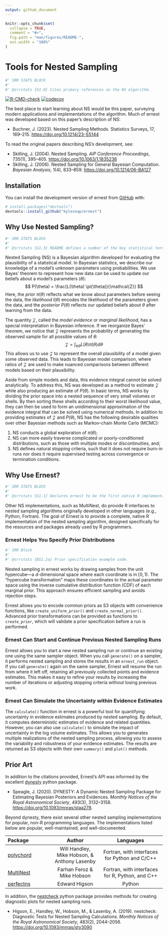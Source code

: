 ```yaml
---
output: github_document
---
```


<!-- README.md is generated from README.Rmd. Please edit that file -->

```r
knitr::opts_chunk$set(
  collapse = TRUE,
  comment = "#>",
  fig.path = "man/figures/README-",
  out.width = "100%"
)
```

# Tools for Nested Sampling
```r
#' SRR STATS BLOCK
#' 
#' @srrstats {G1.0} Cites primary references on the NS algorithm.
```

<!-- badges: start -->
[![R-CMD-check](https://github.com/kylesnap/ernest/actions/workflows/R-CMD-check.yaml/badge.svg)](https://github.com/kylesnap/ernest/actions/workflows/R-CMD-check.yaml)
[![codecov](https://codecov.io/gh/kylesnap/ernest/branch/ropensci_submission/graph/badge.svg?token=6HL8L046Y7)](https://codecov.io/gh/kylesnap/ernest)
<!-- badges: end -->

The best place to start learning about NS would be this paper, surveying modern applications and implementations of the algorithm. Much of ernest was developed based on this paper's description of NS:

- Buchner, J. (2023). Nested Sampling Methods. Statistics Surveys, 17, 169–215. <https://doi.org/10.1214/23-SS144>

To read the original papers describing NS's development, see:

- Skilling, J. (2004). Nested Sampling. _AIP Conference Proceedings_, 735(1), 395–405. <https://doi.org/10.1063/1.1835238>
- Skilling, J. (2006). Nested Sampling for General Bayesian Computation. _Bayesian Analysis_, 1(4), 833–859. <https://doi.org/10.1214/06-BA127>

## Installation

You can install the development version of ernest from [GitHub](https://github.com/) with:

``` r
# install.packages("devtools")
devtools::install_github("kylesnap/ernest")
```

## Why Use Nested Sampling?
```r
#' SRR STATS BLOCK
#' 
#' @srrstats {G1.3} README defines a number of the key statistical terms for NS.
```
Nested Sampling (NS) is a Bayesian algorithm developed for evaluating the plausibility of a statistical model. In Bayesian statistics, we describe our knowledge of a model's unknown parameters using probabilities. We use Bayes' theorem to represent how new data can be used to update our beliefs about a model's parameters ($\theta$):
$$
P(\theta) = \frac{L(\theta) \pi(\theta)}{\mathcal{Z}} 
$$
Here, the *prior* $\pi(\theta)$ reflects what we know about parameters before seeing the data, the *likelihood* $l(\theta)$ encodes the likelihood of the parameters given the data, and the *posterior* $P(\theta)$ reflects our updated beliefs about $\theta$ after learning from the data.

The quantity $\mathcal{Z}$, called the *model evidence* or *marginal likelihood*, has a special interpretation in Bayesian inference. If we reorganize Bayes' theorem, we notice that $\mathcal{Z}$ represents the probability of generating the observed sample for all possible values of $\theta$:
$$
\mathcal{Z} = \int_{\forall \theta} L(\theta) \pi(\theta) d\theta
$$
This allows us to use $\mathcal{Z}$ to represent the overall plausibility of a model given some observed data. This leads to Bayesian model comparison, where ratios of $\mathcal{Z}$ are used to make nuanced comparisons between different models based on their plausibility. 

Aside from simple models and data, this evidence integral cannot be solved analytically. To address this, NS was developed as a method to estimate $\mathcal{Z}$ while also producing an estimate of $P(\theta)$. In basic terms, NS works by dividing the prior space into a nested sequence of very small volumes or shells. By then sorting these shells according to their worst likelihood value, they can then be used to form an unidimensional approximation of the evidence integral that can be solved using numerical methods. In addition to providing estimates of $\mathcal{Z}$ and $P(\theta)$, NS has the following desirable qualities over other Bayesian methods such as Markov-chain Monte Carlo (MCMC):

1. NS conducts a global exploration of $\pi(\theta)$;
2. NS can more easily traverse complicated or poorly-conditioned distributions, such as those with multiple modes or discontinuities, and;
3. NS defines natural stopping criteria, such that it does not require burn-in runs nor does it require supervised testing across convergence or termination conditions.

## Why Use Ernest?
```r
#' SRR STATS BLOCK
#' 
#' @srrstats {G1.1} Declares ernest to be the first native R implementation of NS, although R interfaces exist for non-R based NS software.
```

Other NS implementations, such as MultiNest, do provide R interfaces to nested sampling algorithms originally developed in other languages (e.g., Python, Fortran). The goal of Ernest is to provide a complete, native R implementation of the nested sampling algorithm, designed specifically for the resources and packages already used by R programmers.

### Ernest Helps You Specify Prior Distributions
```r
#' SRR Block
#' 
#' @srrstats {BS1.2a} Prior specification example code.
```

Nested sampling in ernest works by drawing samples from the unit hypercube—a $d$-dimensional space where each coordinate is in $[0, 1)$. The "hypercube transformation" maps these coordinates to the actual parameter space using the inverse cumulative distribution function (CDF) of each marginal prior. This approach ensures efficient sampling and avoids rejection steps.

Ernest allows you to encode common priors as S3 objects with convenience functions, like `create_uniform_prior()` and `create_normal_prior()`. Advanced prior transformations can be provided as functions to `create_prior`, which will validate a prior specification before a run is performed.

### Ernest Can Start and Continue Previous Nested Sampling Runs

Ernest allows you to start a new nested sampling run or continue an existing one using the same sampler object. When you call `generate()` on a sampler, it performs nested sampling and stores the results in an `ernest_run` object. If you call `generate()` again on the same sampler, Ernest will resume the run from where it left off, retaining all previously collected points and evidence estimates. This makes it easy to refine your results by increasing the number of iterations or adjusting stopping criteria without losing previous work.

### Ernest Can Simulate the Uncertainty within Evidence Estimates

The `calculate()` function in ernest is a powerful tool for quantifying uncertainty in evidence estimates produced by nested sampling. By default, it computes deterministic estimates of evidence and related quantities. However, you can also use `calculate()` to simulate the impact of uncertainty in the log volume estimates. This allows you to generates multiple realizations of the nested sampling process, allowing you to assess the variability and robustness of your evidence estimates. The results are returned as S3 objects with their own `summary()` and `plot()` methods.

## Prior Art

In addition to the citations provided, Ernest's API was informed by the excellent [dynesty](https://dynesty.readthedocs.io/en/v2.1.5/index.html) python package.

- Speagle, J. (2020). DYNESTY: A Dynamic Nested Sampling Package for Estimating Bayesian Posteriors and Evidences. _Monthly Notices of the Royal Astronomical Society_, 493(3), 3132–3158. <https://doi.org/10.1093/mnras/staa278>.

Beyond dynesty, there exist several other nested sampling implementations for popular, non-R programming languages. The implementations listed below are popular, well-maintained, and well-documented.

| Package | Author | Languages |
|:-------|:------:|:---------:|
|[polychord](https://github.com/PolyChord/PolyChordLite)|Will Handley, Mike Hobson, & Anthony Lasenby|Fortran, with interfaces for Python and C/C++|
|[MultiNest](https://github.com/JohannesBuchner/MultiNest)|Farhan Feroz & Mike Hobson|Fortran, with interfaces for R, Python, and C++|
|[perfectns](https://github.com/ejhigson/perfectns)|Edward Higson|Python|

In addition, the [nestcheck](https://nestcheck.readthedocs.io/en/latest/) python package provides methods for creating diagnostic plots for nested sampling runs.

- Higson, E., Handley, W., Hobson, M., & Lasenby, A. (2019). nestcheck: Diagnostic Tests for Nested Sampling Calculations. _Monthly Notices of the Royal Astronomical Society_, 483(2), 2044–2056. <https://doi.org/10.1093/mnras/sty3090>
